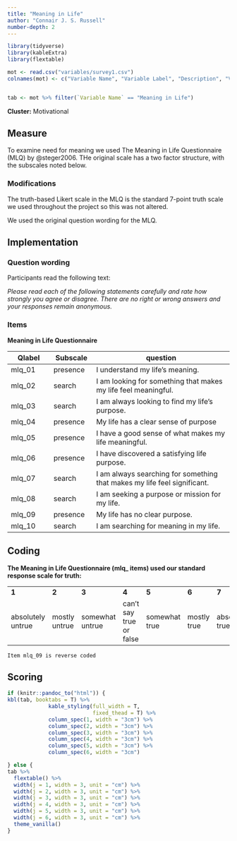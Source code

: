 ```yaml
---
title: "Meaning in Life"
author: "Connair J. S. Russell"
number-depth: 2
---
```


```r

library(tidyverse)
library(kableExtra)
library(flextable)

mot <- read.csv("variables/survey1.csv")
colnames(mot) <- c("Variable Name", "Variable Label", "Description", "Variable Type", "Source (Section)", "Definition")


tab <- mot %>% filter(`Variable Name` == "Meaning in Life")

```

**Cluster:** Motivational

## Measure

To examine need for meaning we used The Meaning in Life Questionnaire (MLQ) by @steger2006. THe original scale has a two factor structure, with the subscales noted below. 

### Modifications {.unnumbered}

The truth-based Likert scale in the MLQ is the standard 7-point truth scale we used throughout the project so this was not altered.

We used the original question wording for the MLQ.

## Implementation

### Question wording {.unnumbered}

Participants read the following text:

*Please read each of the following statements carefully and rate how strongly you agree or disagree. There are no right or wrong answers and your responses remain anonymous.*

### Items

**Meaning in Life Questionnaire**

| Qlabel | Subscale | question                                                                 |
|--------------|--------------|--------------------------------------------|
| mlq_01 | presence | I understand my life's meaning.                                          |
| mlq_02 | search   | I am looking for something that makes my life feel meaningful.           |
| mlq_03 | search   | I am always looking to find my life's purpose.                           |
| mlq_04 | presence | My life has a clear sense of purpose                                     |
| mlq_05 | presence | I have a good sense of what makes my life meaningful.                    |
| mlq_06 | presence | I have discovered a satisfying life purpose.                             |
| mlq_07 | search   | I am always searching for something that makes my life feel significant. |
| mlq_08 | search   | I am seeking a purpose or mission for my life.                           |
| mlq_09 | presence | My life has no clear purpose.                                            |
| mlq_10 | search   | I am searching for meaning in my life.                                   |



## Coding

**The Meaning in Life Questionnaire (mlq\_ items) used our standard response scale for truth:**

|                   |               |                 |                         |               |             |                 |
|-----------|-----------|-----------|-----------|-----------|-----------|-----------|
| **1**             | **2**         | **3**           | **4**                   | **5**         | **6**       | **7**           |
| absolutely untrue | mostly untrue | somewhat untrue | can't say true or false | somewhat true | mostly true | absolutely true |

`Item mlq_09 is reverse coded`

## Scoring

```r
if (knitr::pandoc_to("html")) {
kbl(tab, booktabs = T) %>%
             kable_styling(full_width = T,
                           fixed_thead = T) %>%
             column_spec(1, width = "3cm") %>%
             column_spec(2, width = "3cm") %>%
             column_spec(3, width = "3cm") %>%
             column_spec(4, width = "3cm") %>%
             column_spec(5, width = "3cm") %>%
             column_spec(6, width = "3cm") 

} else {
tab %>%
  flextable() %>%
  width(j = 1, width = 3, unit = "cm") %>%
  width(j = 2, width = 3, unit = "cm") %>%
  width(j = 3, width = 3, unit = "cm") %>%
  width(j = 4, width = 3, unit = "cm") %>%
  width(j = 5, width = 3, unit = "cm") %>%
  width(j = 6, width = 3, unit = "cm") %>%
  theme_vanilla()
}
```

